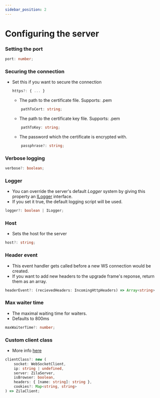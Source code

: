 ```yaml
---
sidebar_position: 2
---
```


# Configuring the server

### Setting the port
```ts
port: number;
```
### Securing the connection
* Set this if you want to secure the connection
  ```ts
  https?: { ... }
  ```
    * The path to the certificate file. Supports: .pem

    ```ts
        pathToCert: string;
    ```

    * The path to the certificate key file. Supports: .pem
    ```ts
        pathToKey: string;
    ```
    * The password which the certificate is encrypted with.
    ```ts
        passphrase?: string;
    ```

### Verbose logging

```ts
verbose?: boolean;
```

### Logger
* You can override the server's default *Logger* system by giving this property an [ILogger](./ilogger) interface. 
* If you set it true, the default logging script will be used.

```ts
logger?: boolean | ILogger;
```

### Host
* Sets the host for the server
```ts
host?: string;
```

### Header event
* This event handler gets called before a new WS connection would be created.
* If you want to add new headers to the upgrade frame's reponse, return them as an array.

```ts
headerEvent?: (recievedHeaders: IncomingHttpHeaders) => Array<string> | void;
```

### Max waiter time
* The maximal waiting time for waiters.
* Defaults to 800ms

```ts
maxWaiterTime?: number;
```

### Custom client class

* More info [here](./extending)

```ts
clientClass?: new (
    socket: WebSocketClient,
    ip: string | undefined,
    server: ZilaServer,
    isBrowser: boolean,
    headers: { [name: string]: string },
    cookies?: Map<string, string>
) => ZilaClient;
```